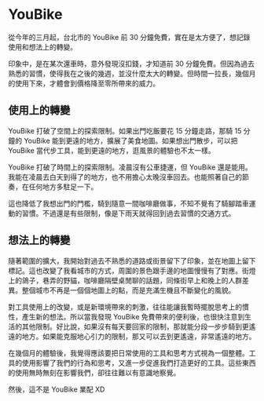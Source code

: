 # YouBike

從今年的三月起，台北市的 YouBike 前 30 分鐘免費，實在是太方便了，想記錄使用和想法上的轉變。

印象中，是在某次還車時，意外發現沒扣錢，才知道前 30 分鐘免費。但因為過去熟悉的習慣，使得我在之後的幾週，並沒什麼太大的轉變。但時間一拉長，幾個月的使用下來，才體會到價格降至零所帶來的威力。

## 使用上的轉變

YouBike 打破了空間上的探索限制。如果出門吃飯要花 15 分鐘走路，那騎 15 分鐘的 YouBike 能到更遠的地方，擴展了美食地圖。如果想出門散步，可以把 YouBike 當代步工具，能到更遠的地方，逛風景的體驗也不太一樣。

YouBike 打破了時間上的探索限制。凌晨沒有公車捷運，但 YouBike 還是能用。我能在凌晨去白天到得了的地方，也不用擔心太晚沒車回去。也能照著自己的節奏，在任何地方多駐足一下。

這也降低了我想出門的門檻，騎到隨意一間咖啡廳做事，不知不覺有了騎腳踏車運動的習慣。不過還是有些限制，像是下雨天就得回到過去習慣的交通方式。

## 想法上的轉變

隨著範圍的擴大，我開始對過去不熟悉的道路或街景留下了印象，並在地圖上留下標記。這也改變了我看城市的方式，周圍的景色跟手邊的地圖慢慢有了對應。街燈上的鴿子，巷弄的野貓，咖啡廳隔壁桌閒聊的話題，同條街早上和晚上的人群差異。整個城市不再是一個個地圖上的點，而是充滿生機且不斷變化的風貌。

對工具使用上的改變，或是新環境帶來的刺激，往往能讓我暫時擺脫思考上的慣性，產生新的想法。所以當我發現 YouBike 免費帶來的便利後，也很快注意到生活的其他限制。好比說，如果沒有每天要回家的限制，那就能分段一步步騎到更遙遠的地方。如果能克服地心引力的限制，那又可以去到更遙遠，非常遙遠的地方。

在幾個月的體驗後，我覺得應該要把日常使用的工具和思考方式視為一個整體。工具的使用影響了我們的行為和思考，又進一步促進我們打造更好的工具。這些東西的使用無時無刻在影響我們，卻往往難以有意識地察覺。

然後，這不是 YouBike 業配 XD